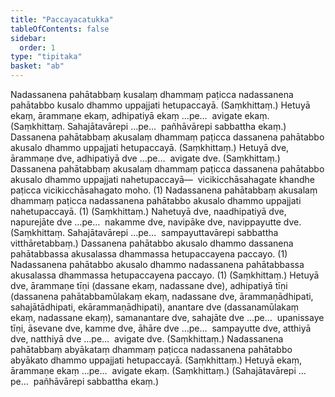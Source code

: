 ```yaml
---
title: "Paccayacatukka"
tableOfContents: false
sidebar:
  order: 1
type: "tipitaka"
basket: "ab"
---
```



<DynamicBreadcrumb />

<Division number="1">

<Paragraph number="2372">
Nadassanena pahātabbaṃ kusalaṃ dhammaṃ paṭicca nadassanena pahātabbo kusalo dhammo uppajjati hetupaccayā. (Saṃkhittaṃ.)
</Paragraph>

<Paragraph number="2373">
Hetuyā ekaṃ, ārammaṇe ekaṃ, adhipatiyā ekaṃ …pe…  avigate ekaṃ. (Saṃkhittaṃ. Sahajātavārepi …pe…  pañhāvārepi sabbattha ekaṃ.)
</Paragraph>

</Division>
<Division number="2">

<Paragraph number="2374">
Dassanena pahātabbaṃ akusalaṃ dhammaṃ paṭicca dassanena pahātabbo akusalo dhammo uppajjati hetupaccayā. (Saṃkhittaṃ.)
</Paragraph>

<Paragraph number="2375">
Hetuyā dve, ārammaṇe dve, adhipatiyā dve …pe…  avigate dve. (Saṃkhittaṃ.)
</Paragraph>

</Division>
<Division number="3">

<Paragraph number="2376">
Dassanena pahātabbaṃ akusalaṃ dhammaṃ paṭicca dassanena pahātabbo akusalo dhammo uppajjati nahetupaccayā—  vicikicchāsahagate khandhe paṭicca vicikicchāsahagato moho. (1)
</Paragraph>

<Paragraph number="2377">
Nadassanena pahātabbaṃ akusalaṃ dhammaṃ paṭicca nadassanena pahātabbo akusalo dhammo uppajjati nahetupaccayā. (1) (Saṃkhittaṃ.)
</Paragraph>

</Division>
<Division number="4">

<Paragraph number="2378">
Nahetuyā dve, naadhipatiyā dve, napurejāte dve …pe…  nakamme dve, navipāke dve, navippayutte dve. (Saṃkhittaṃ. Sahajātavārepi …pe…  sampayuttavārepi sabbattha vitthāretabbaṃ.)
</Paragraph>

</Division>
<Division number="5">

<Paragraph number="2379">
Dassanena pahātabbo akusalo dhammo dassanena pahātabbassa akusalassa dhammassa hetupaccayena paccayo. (1)
</Paragraph>

<Paragraph number="2380">
Nadassanena pahātabbo akusalo dhammo nadassanena pahātabbassa akusalassa dhammassa hetupaccayena paccayo. (1) (Saṃkhittaṃ.)
</Paragraph>

</Division>
<Division number="6">

<Paragraph number="2381">
Hetuyā dve, ārammaṇe tīṇi (dassane ekaṃ, nadassane dve), adhipatiyā tīṇi (dassanena pahātabbamūlakaṃ ekaṃ, nadassane dve, ārammaṇādhipati, sahajātādhipati, ekārammaṇādhipati), anantare dve (dassanamūlakaṃ ekaṃ, nadassane ekaṃ), samanantare dve, sahajāte dve …pe…  upanissaye tīṇi, āsevane dve, kamme dve, āhāre dve …pe…  sampayutte dve, atthiyā dve, natthiyā dve …pe…  avigate dve. (Saṃkhittaṃ.)
</Paragraph>

</Division>
<Division number="7">

<Paragraph number="2382">
Nadassanena pahātabbaṃ abyākataṃ dhammaṃ paṭicca nadassanena pahātabbo abyākato dhammo uppajjati hetupaccayā. (Saṃkhittaṃ.)
</Paragraph>

<Paragraph number="2383">
Hetuyā ekaṃ, ārammaṇe ekaṃ …pe…  avigate ekaṃ. (Saṃkhittaṃ.)
</Paragraph>

<Paragraph number="2384">
(Sahajātavārepi …pe…  pañhāvārepi sabbattha ekaṃ.)
</Paragraph>
</Division>